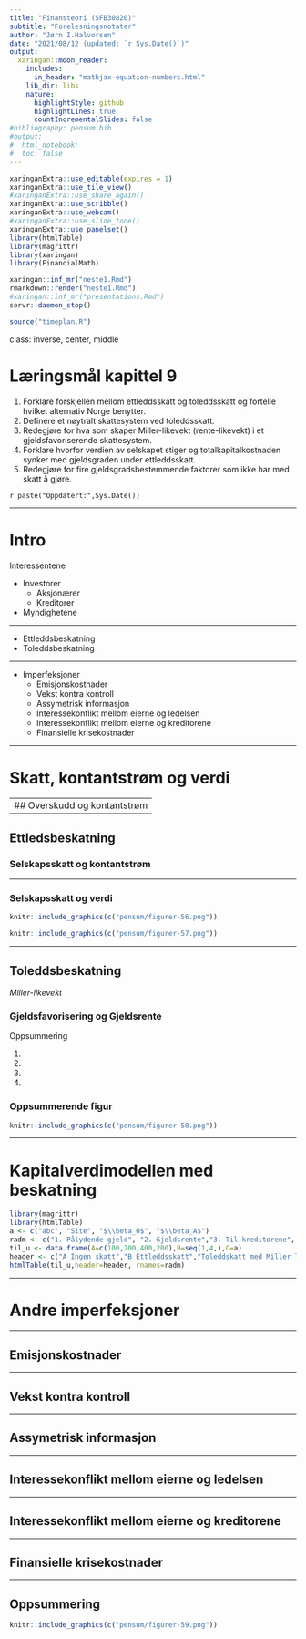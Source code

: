 ```yaml
---
title: "Finansteori (SFB30820)"
subtitle: "Forelesningsnotater"
author: "Jørn I.Halvorsen"
date: "2021/08/12 (updated: `r Sys.Date()`)"
output:
  xaringan::moon_reader:
    includes:
      in_header: "mathjax-equation-numbers.html"
    lib_dir: libs
    nature:
      highlightStyle: github
      highlightLines: true
      countIncrementalSlides: false
#bibliography: pensum.bib
#output: 
#  html_notebook:
#  toc: false
---
```


```r
xaringanExtra::use_editable(expires = 1)
xaringanExtra::use_tile_view()
#xaringanExtra::use_share_again()
xaringanExtra::use_scribble()
xaringanExtra::use_webcam()
#xaringanExtra::use_slide_tone()
xaringanExtra::use_panelset()
library(htmlTable)
library(magrittr)
library(xaringan)
library(FinancialMath)
```

```r
xaringan::inf_mr("neste1.Rmd")
rmarkdown::render("neste1.Rmd")
#xaringan::inf_mr("presentations.Rmd")
servr::daemon_stop()
```

```r
source("timeplan.R")
```

class: inverse, center, middle

# Læringsmål kapittel 9
1. Forklare forskjellen mellom ettleddsskatt og toleddsskatt og fortelle hvilket alternativ Norge benytter.
1. Definere et nøytralt skattesystem ved toleddsskatt.
1. Redegjøre for hva som skaper Miller-likevekt (rente-likevekt) i et gjeldsfavoriserende skattesystem.
1. Forklare hvorfor verdien av selskapet stiger og totalkapitalkostnaden synker med gjeldsgraden under ettleddsskatt.
1. Redegjøre for fire gjeldsgradsbestemmende faktorer som ikke har med skatt å gjøre.

`r paste("Oppdatert:",Sys.Date())`

---

# Intro

Interessentene

- Investorer
	- Aksjonærer
	- Kreditorer
- Myndighetene

---

- Ettleddsbeskatning
- Toleddsbeskatning

---

- Imperfeksjoner
	- Emisjonskostnader
	- Vekst kontra kontroll
	- Assymetrisk informasjon
	- Interessekonflikt mellom eierne og ledelsen
	- Interessekonflikt mellom eierne og kreditorene
	- Finansielle krisekostnader

---

# Skatt, kontantstrøm og verdi

---
## Overskudd og kontantstrøm
---

## Ettledsbeskatning

### Selskapsskatt og kontantstrøm

---

### Selskapsskatt og verdi

```r
knitr::include_graphics(c("pensum/figurer-56.png"))
```

```r
knitr::include_graphics(c("pensum/figurer-57.png"))
```

---

## Toleddsbeskatning

*Miller-likevekt*

### Gjeldsfavorisering og Gjeldsrente

Oppsummering

1.
1.
1.
1.

### Oppsummerende figur


```r
knitr::include_graphics(c("pensum/figurer-58.png"))
```

---

# Kapitalverdimodellen med beskatning

```r
library(magrittr)
library(htmlTable)
a <- c("abc", "Site", "$\\beta_0$", "$\\beta_A$")
radm <- c("1. Pålydende gjeld", "2. Gjeldsrente","3. Til kreditorene", "4.")
til_u <- data.frame(A=c(100,200,400,200),B=seq(1,4,),C=a)
header <- c("A Ingen skatt","B Ettleddsskatt","Toleddskatt med Miller likevekt")
htmlTable(til_u,header=header, rnames=radm)
```
---

# Andre imperfeksjoner

---

## Emisjonskostnader 

---

## Vekst kontra kontroll 

---

## Assymetrisk informasjon 

---

## Interessekonflikt mellom eierne og ledelsen

---

## Interessekonflikt mellom eierne og kreditorene

---

## Finansielle krisekostnader

---

## Oppsummering

```r
knitr::include_graphics(c("pensum/figurer-59.png"))
```


